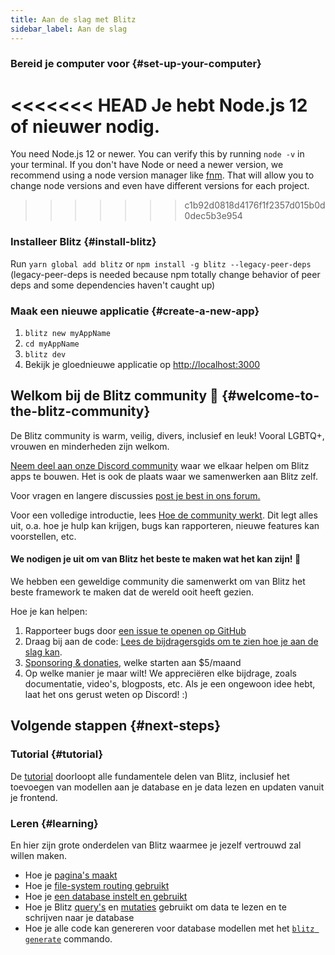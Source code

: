 ```yaml
---
title: Aan de slag met Blitz
sidebar_label: Aan de slag
---
```


### Bereid je computer voor {#set-up-your-computer}

<<<<<<< HEAD
Je hebt Node.js 12 of nieuwer nodig.
=======
You need Node.js 12 or newer. You can verify this by running `node -v` in
your terminal. If you don't have Node or need a newer version, we
recommend using a node version manager like
[fnm](https://github.com/Schniz/fnm). That will allow you to change node
versions and even have different versions for each project.
>>>>>>> c1b92d0818d4176f1f2357d015b0d0dec5b3e954

### Installeer Blitz {#install-blitz}

Run `yarn global add blitz` or `npm install -g blitz --legacy-peer-deps`
(legacy-peer-deps is needed because npm totally change behavior of peer
deps and some dependencies haven't caught up)

### Maak een nieuwe applicatie {#create-a-new-app}

1. `blitz new myAppName`
2. `cd myAppName`
3. `blitz dev`
4. Bekijk je gloednieuwe applicatie op
   [http://localhost:3000](http://localhost:3000)

## Welkom bij de Blitz community 👋 {#welcome-to-the-blitz-community}

De Blitz community is warm, veilig, divers, inclusief en leuk! Vooral
LGBTQ+, vrouwen en minderheden zijn welkom.

[Neem deel aan onze Discord community](https://discord.blitzjs.com) waar
we elkaar helpen om Blitz apps te bouwen. Het is ook de plaats waar we
samenwerken aan Blitz zelf.

Voor vragen en langere discussies
[post je best in ons forum.](https://github.com/blitz-js/blitz/discussions)

Voor een volledige introductie, lees
[Hoe de community werkt](./how-the-community-operates). Dit legt alles
uit, o.a. hoe je hulp kan krijgen, bugs kan rapporteren, nieuwe features
kan voorstellen, etc.

#### We nodigen je uit om van Blitz het beste te maken wat het kan zijn! 🤝

We hebben een geweldige community die samenwerkt om van Blitz het beste
framework te maken dat de wereld ooit heeft gezien.

Hoe je kan helpen:

1. Rapporteer bugs door
   [een issue te openen op GitHub](https://github.com/blitz-js/blitz/issues/new/choose)
1. Draag bij aan de code:
   [Lees de bijdragersgids om te zien hoe je aan de slag kan](./contributing).
1. [Sponsoring & donaties](https://github.com/blitz-js/blitz#sponsors-and-donations),
   welke starten aan $5/maand
1. Op welke manier je maar wilt! We appreciëren elke bijdrage, zoals
   documentatie, video's, blogposts, etc. Als je een ongewoon idee hebt,
   laat het ons gerust weten op Discord! :)

## Volgende stappen {#next-steps}

### Tutorial {#tutorial}

De [tutorial](./tutorial) doorloopt alle fundamentele delen van Blitz,
inclusief het toevoegen van modellen aan je database en je data lezen en
updaten vanuit je frontend.

### Leren {#learning}

En hier zijn grote onderdelen van Blitz waarmee je jezelf vertrouwd zal
willen maken.

- Hoe je [pagina's maakt](./pages)
- Hoe je [file-system routing gebruikt](./routing)
- Hoe je [een database instelt en gebruikt](./database-overview)
- Hoe je Blitz [query's](./query-resolvers) en
  [mutaties](./mutation-resolvers) gebruikt om data te lezen en te
  schrijven naar je database
- Hoe je alle code kan genereren voor database modellen met het
  [`blitz generate`](./cli-generate) commando.
